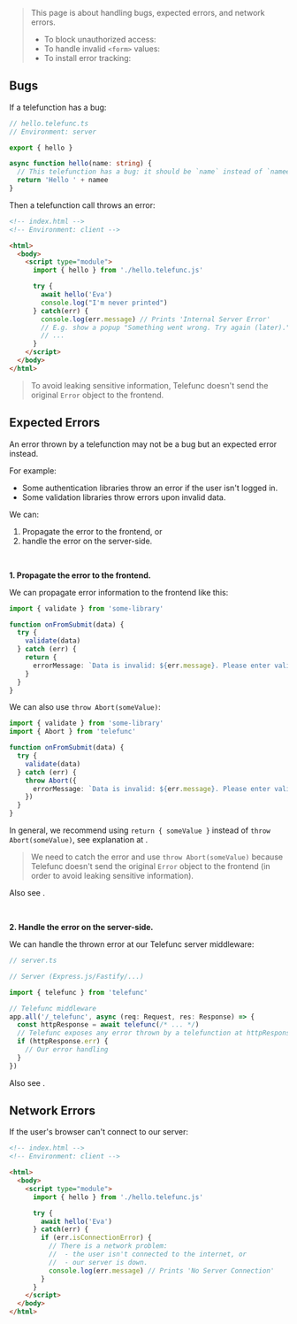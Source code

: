 
> This page is about handling bugs, expected errors, and network errors.
>
> - To block unauthorized access: <Link href="/permissions" />
> - To handle invalid `<form>` values: <Link href="/form-validation" />
> - To install error tracking: <Link href="/onBug" />


## Bugs

If a telefunction has a bug:

```ts
// hello.telefunc.ts
// Environment: server

export { hello }

async function hello(name: string) {
  // This telefunction has a bug: it should be `name` instead of `namee`
  return 'Hello ' + namee
}
```

Then a telefunction call throws an error:

```html
<!-- index.html -->
<!-- Environment: client -->

<html>
  <body>
    <script type="module">
      import { hello } from './hello.telefunc.js'

      try {
        await hello('Eva')
        console.log("I'm never printed")
      } catch(err) {
        console.log(err.message) // Prints 'Internal Server Error'
        // E.g. show a popup "Something went wrong. Try again (later)."
        // ...
      }
    </script>
  </body>
</html>
```

> To avoid leaking sensitive information, Telefunc doesn't send the original `Error` object to the frontend.


## Expected Errors

An error thrown by a telefunction may not be a bug but an expected error instead.

For example:
 - Some authentication libraries throw an error if the user isn't logged in.
 - Some validation libraries throw errors upon invalid data.

We can:
 1. Propagate the error to the frontend, or
 2. handle the error on the server-side.

<br/>

**1. Propagate the error to the frontend.**

We can propagate error information to the frontend like this:

```ts
import { validate } from 'some-library'

function onFromSubmit(data) {
  try {
    validate(data)
  } catch (err) {
    return {
      errorMessage: `Data is invalid: ${err.message}. Please enter valid data.`
    }
  }
}
```

We can also use `throw Abort(someValue)`:

```ts
import { validate } from 'some-library'
import { Abort } from 'telefunc'

function onFromSubmit(data) {
  try {
    validate(data)
  } catch (err) {
    throw Abort({
      errorMessage: `Data is invalid: ${err.message}. Please enter valid data.`
    })
  }
}
```

In general, we recommend using `return { someValue }` instead of `throw Abort(someValue)`, see explanation at <Link href="/form-validation#throw-abort-somevalue" doNotInferSectionTitle={true} />.

> We need to catch the error and use `throw Abort(someValue)` because Telefunc doesn't send the original `Error` object to the frontend (in order to avoid leaking sensitive information).

Also see <Link href="/permissions#getcontext-wrapping" doNotInferSectionTitle={true} />.

<br/>

**2. Handle the error on the server-side.**

We can handle the thrown error at our Telefunc server middleware:

```ts
// server.ts

// Server (Express.js/Fastify/...)

import { telefunc } from 'telefunc'

// Telefunc middleware
app.all('/_telefunc', async (req: Request, res: Response) => {
  const httpResponse = await telefunc(/* ... */)
  // Telefunc exposes any error thrown by a telefunction at httpResponse.err
  if (httpResponse.err) {
    // Our error handling
  }
})
```

Also see <Link href="/getContext#provide" />.


## Network Errors

If the user's browser can't connect to our server:

```html
<!-- index.html -->
<!-- Environment: client -->

<html>
  <body>
    <script type="module">
      import { hello } from './hello.telefunc.js'

      try {
        await hello('Eva')
      } catch(err) {
        if (err.isConnectionError) {
          // There is a network problem:
          //  - the user isn't connected to the internet, or
          //  - our server is down.
          console.log(err.message) // Prints 'No Server Connection'
        }
      }
    </script>
  </body>
</html>
```
